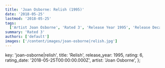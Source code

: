 ```yaml
---
title: 'Joan Osborne: Relish (1995)'
date: '2018-05-25'
lastmod: '2018-05-25'
tags:
  ['Artist Joan Osborne', 'Rated 3', 'Release Year 1995', 'Release Decade 1990']
summary: 'Rated 3'
authors: ['default']
images: ['/content/images/joan-osborne|relish.jpg']
---
```


  key: 'joan-osborne|relish',
  title: 'Relish',
  release_year: 1995,
  rating: 6,
  rating_date: '2018-05-25T00:00:00.000Z',
  artist: 'Joan Osborne',
};

<MusicRating data={data} />
